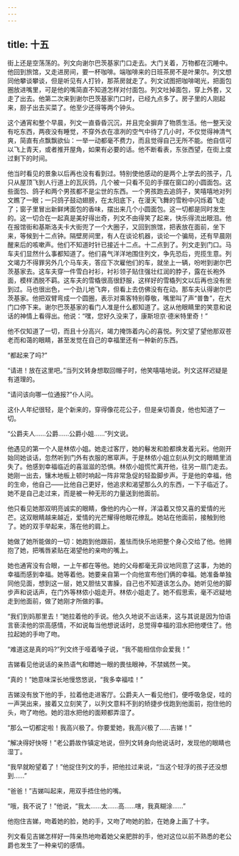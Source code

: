 ```yaml
---
---
---
```

title: 十五
---




街上还是空荡荡的。列文向谢尔巴茨基家门口走去。大门关着，万物都在沉睡中。他回到旅馆，又走进房间，要一杯咖啡。端咖啡来的日班茶房不是叶果尔。列文想同他攀谈攀谈，但是听见有人打铃，那茶房就走了。列文试图把咖啡喝光，把面包圈放进嘴里，可是他的嘴简直不知道怎样对付面包。列文吐掉面包，穿上外套，又走了出去。他第二次来到谢尔巴茨基家门口时，已经九点多了。房子里的人刚起来，厨子出去买菜了。他至少还得等两个钟头。

这个通宵和整个早晨，列文一直昏昏沉沉，并且完全摒弃了物质生活。他一整天没有吃东西，两夜没有睡觉，不穿外衣在凛冽的空气中待了几小时，不仅觉得神清气爽，简直有点飘飘欲仙：一举一动都毫不费力，而且觉得自己无所不能。他自信可以飞上青天，或者推开屋角，如果有必要的话。他不断看表，东张西望，在街上度过剩下的时间。

他当时看见的景象以后再也没有看到过。特别使他感动的是两个上学去的孩子，几只从屋顶飞到人行道上的瓦灰鸽，几个被一只看不见的手摆在窗口的小圆面包。这些面包、鸽子和两个男孩都不是尘世的东西。一个男孩跑去追鸽子，笑嘻嘻地对列文瞧了一眼；一只鸽子鼓动翅膀，在太阳底下，在漫天飞舞的雪粉中闪烁着飞走了；窗子里冒出新鲜烤面包的香味，摆出来几个小圆面包。这一切都是同时发生的。这一切合在一起真是美好得出奇，列文不由得笑了起来，快乐得流出眼泪。他在报馆街和基斯洛夫卡大街兜了一个大圈子，又回到旅馆，把表放在面前，坐下来，等候到十二点钟。隔壁房间里，有人在谈论机器，谈论一个骗局，还有早晨刚醒来后的咳嗽声。他们不知道时针已接近十二点。十二点到了。列文走到门口。马车夫们显然什么事都知道了。他们喜气洋洋地围住列文，争先恐后，兜揽生意。列文竭力不得罪另外几个马车夫，答应下次雇他们的车，就坐上一辆，吩咐到谢尔巴茨基家去。这车夫穿一件雪白衬衫，衬衫领子贴住强壮红润的脖子，露在长袍外面，模样洒脱不羁。这车夫的雪橇很高很舒服，这样好的雪橇列文以后再也没有坐到过。马也很出色，一个劲儿地飞奔，但看上去仿佛没有在动。那车夫认得谢尔巴茨基家。他把双臂弯成一个圆圈，表示对乘客特别尊敬，嘴里叫了声“普鲁”，在大门口停下来。谢尔巴茨基家的看门人准是什么都知道了。这从他眼睛里的笑意和说话的神情上看得出。他说：“嘿，您好久没来了，康斯坦京·德米特里奇！”

他不仅知道了一切，而且十分高兴，竭力掩饰着内心的喜悦。列文望了望他那双苍老而和蔼的眼睛，甚至发觉在自己的幸福里还有一种新的东西。

“都起来了吗?”

“请进！放在这里吧。”当列文转身想取回帽子时，他笑嘻嘻地说。列文这样迟疑是有道理的。

“请问该向哪一位通报?”仆人问。

这仆人年纪很轻，是个新来的，穿得像花花公子，但是亲切善良，他也知道了一切。

“公爵夫人……公爵……公爵小姐……”列文说。

他遇见的第一个人是林侬小姐。她走过客厅，她的鬈发和脸都焕发着光彩。他刚开始同她谈话，忽然听到门外有衣服的窸窣声。于是林侬小姐立刻从列文的眼睛里消失了。他感到幸福临近的喜滋滋的恐惧。林侬小姐慌忙离开他，往另一扇门走去。她刚一出去，镶木地板上顿时响起一阵非常急促的轻盈脚步声。于是他的幸福，他的生命，他自己——比他自己更好，他追求和渴望那么久的东西，一下子临近了。她不是自己走过来，而是被一种无形的力量送到他面前。

他只看见她那双明亮诚实的眼睛，像他的内心一样，洋溢着又惊又喜的爱情的光芒。这双眼睛越来越近，爱情的光芒耀得他眼花缭乱。她站在他面前，接触到他了。她的双手举起来，落在他的肩上。

她做了她所能做的一切：她跑到他跟前，羞怯而快乐地把整个身心交给了他。他拥抱了她，把嘴唇紧贴在渴望他的亲吻的嘴上。

她也通宵没有合眼，一上午都在等他。她的父母都毫无异议地同意了这事，为她的幸福而感到幸福。她等着他。她要亲自第一个向他宣布他们俩的幸福。她准备单独同他见面，想到这一层，她又胆怯又害臊，自己也不知道该怎么办。她听见他的脚步声和说话声，在门外等林侬小姐走开。林侬小姐走了。她不假思索，毫不迟疑地走到他面前，做了她刚才所做的事。

“我们到妈那里去！”她拉着他的手说。他久久地说不出话来，这与其说是因为怕语言亵渎他的崇高感情，不如说每当他想说话时，总觉得幸福的泪水把他哽住了。他拉起她的手吻了吻。

“难道这是真的吗?”列文终于哑着嗓子说，“我不能相信你会爱我！”

吉娣看见他说话的亲热语气和瞟她一眼的畏怯眼神，不禁嫣然一笑。

“真的！”她意味深长地慢悠悠说，“我多幸福哇！”

吉娣没有放下他的手，拉着他走进客厅。公爵夫人一看见他们，便呼吸急促，哇的一声哭出来，接着又立刻笑了，以列文意料不到的矫捷步伐跑到他面前，抱住他的头，吻了吻他。她的泪水把他的面颊都弄湿了。

“那么一切都定啦！我高兴极了。你要爱她，我高兴极了……吉娣！”

“解决得好快呀！”老公爵故作镇定地说，但列文转身向他说话时，发现他的眼睛也湿丁。

“我早就盼望着了！”他捉住列文的手，把他拉过来说，“当这个轻浮的孩子还没想到……”

“爸爸！”吉娣叫起来，用双手捂住他的嘴。

“哦，我不说了！”他说，“我太……太……高……嗐，我真糊涂……”

他抱住吉娣，吻着她的脸，她的手，又吻了吻她的脸，在她身上画了十字。

列文看见吉娣怎样好一阵亲热地吻着她父亲肥胖的手，他对这位以前不熟悉的老公爵也发生了一种亲切的感情。